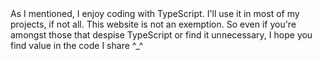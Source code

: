 
<AuthorNote title="I like TypeScript">
    As I mentioned, I enjoy coding with TypeScript. I'll use it in most of my projects, if not all. This website is not
    an exemption. So even if you're amongst those that despise TypeScript or find it unnecessary, I hope you find value
    in the code I share ^_^
</AuthorNote>

